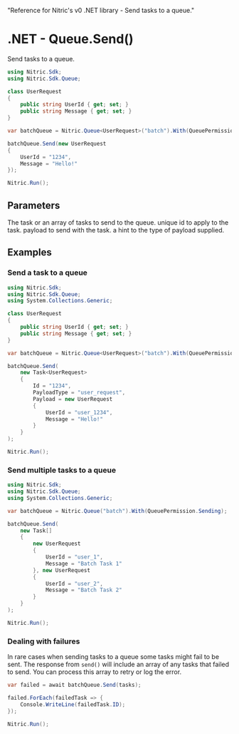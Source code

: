   "Reference for Nitric's v0 .NET library - Send tasks to a queue."

# .NET - Queue.Send()

Send tasks to a queue.

```csharp
using Nitric.Sdk;
using Nitric.Sdk.Queue;

class UserRequest
{
    public string UserId { get; set; }
    public string Message { get; set; }
}

var batchQueue = Nitric.Queue<UserRequest>("batch").With(QueuePermission.Sending);

batchQueue.Send(new UserRequest
{
    UserId = "1234",
    Message = "Hello!"
});

Nitric.Run();
```

## Parameters

<Properties>
  <Property name="tasks" required type="Task<T> | Task<T>[] | T | T[]">
    The task or an array of tasks to send to the queue.
    <Properties nested>
      <Property name="Id" type="string">
        unique id to apply to the task.
      </Property>
      <Property name="Payload" required type="T">
        payload to send with the task.
      </Property>
      <Property name="PayloadType" type="string">
        a hint to the type of payload supplied.
      </Property>
    </Properties>
  </Property>
</Properties>

## Examples

### Send a task to a queue

```csharp
using Nitric.Sdk;
using Nitric.Sdk.Queue;
using System.Collections.Generic;

class UserRequest
{
    public string UserId { get; set; }
    public string Message { get; set; }
}

var batchQueue = Nitric.Queue<UserRequest>("batch").With(QueuePermission.Sending);

batchQueue.Send(
    new Task<UserRequest>
    {
        Id = "1234",
        PayloadType = "user_request",
        Payload = new UserRequest
        {
            UserId = "user_1234",
            Message = "Hello!"
        }
    }
);

Nitric.Run();
```

### Send multiple tasks to a queue

```csharp
using Nitric.Sdk;
using Nitric.Sdk.Queue;
using System.Collections.Generic;

var batchQueue = Nitric.Queue("batch").With(QueuePermission.Sending);

batchQueue.Send(
    new Task[]
    {
        new UserRequest
        {
            UserId = "user_1",
            Message = "Batch Task 1"
        }, new UserRequest
        {
            UserId = "user_2",
            Message = "Batch Task 2"
        }
    }
);

Nitric.Run();
```

### Dealing with failures

In rare cases when sending tasks to a queue some tasks might fail to be sent. The response from `send()` will include an array of any tasks that failed to send. You can process this array to retry or log the error.

```csharp
var failed = await batchQueue.Send(tasks);

failed.ForEach(failedTask => {
    Console.WriteLine(failedTask.ID);
});

Nitric.Run();
```
